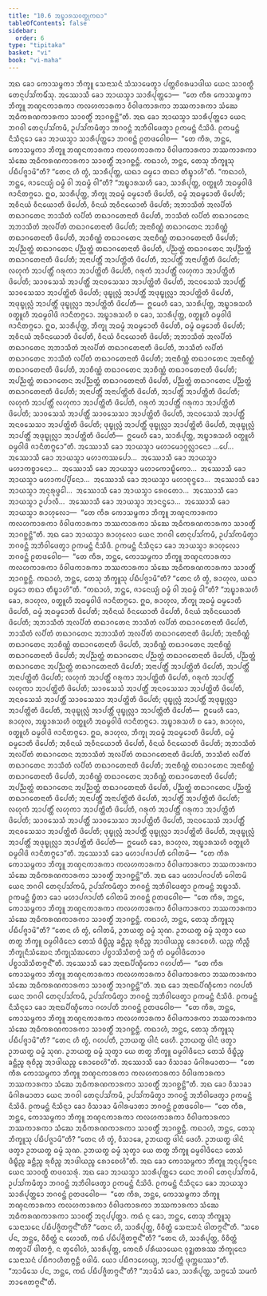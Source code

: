 ```yaml
---
title: "10.6 ᩋᨭ᩠ᨮᩣᩁᩈᩅᨲ᩠ᨳᩩᨠᨳᩣ"
tableOfContents: false
sidebar:
  order: 6
type: "tipitaka"
basket: "vi"
book: "vi-maha"
---
```



<DynamicBreadcrumb />

<Division number="468" book="vi-maha">

<Paragraph number="2003" book="vi-maha">
ᩋᨳ ᨡᩮᩣ ᨠᩮᩣᩈᨾ᩠ᨻᨠᩣ ᨽᩥᨠ᩠ᨡᩪ ᩈᩮᨶᩣᩈᨶᩴ ᩈᩴᩈᩣᨾᩮᨲ᩠ᩅᩣ ᨸᨲ᩠ᨲᨧᩦᩅᩁᨾᩣᨴᩤᨿ ᨿᩮᨶ ᩈᩣᩅᨲ᩠ᨳᩥ ᨲᩮᨶᩩᨸᩈᩘᨠᨾᩥᩴᩈᩩ. ᩋᩔᩮᩣᩈᩥ ᨡᩮᩣ ᩋᩣᨿᩈ᩠ᨾᩣ ᩈᩣᩁᩥᨸᩩᨲ᩠ᨲᩮᩣ—  “ᨲᩮ ᨠᩥᩁ ᨠᩮᩣᩈᨾ᩠ᨻᨠᩣ ᨽᩥᨠ᩠ᨡᩪ ᨽᨱ᩠ᨯᨶᨠᩣᩁᨠᩣ ᨠᩃᩉᨠᩣᩁᨠᩣ ᩅᩥᩅᩤᨴᨠᩣᩁᨠᩣ ᨽᩔᨠᩣᩁᨠᩣ ᩈᩴᨥᩮ ᩋᨵᩥᨠᩁᨱᨠᩣᩁᨠᩣ ᩈᩣᩅᨲ᩠ᨳᩥᩴ ᩋᩣᨣᨧ᩠ᨨᨶ᩠ᨲᩦ”ᨲᩥ. ᩋᨳ ᨡᩮᩣ ᩋᩣᨿᩈ᩠ᨾᩣ ᩈᩣᩁᩥᨸᩩᨲ᩠ᨲᩮᩣ ᨿᩮᨶ ᨽᨣᩅᩤ ᨲᩮᨶᩩᨸᩈᩘᨠᨾᩥ, ᩏᨸᩈᩘᨠᨾᩥᨲ᩠ᩅᩣ ᨽᨣᩅᨶ᩠ᨲᩴ ᩋᨽᩥᩅᩤᨴᩮᨲ᩠ᩅᩣ ᩑᨠᨾᨶ᩠ᨲᩴ ᨶᩥᩈᩦᨴᩥ. ᩑᨠᨾᨶ᩠ᨲᩴ ᨶᩥᩈᩥᨶ᩠ᨶᩮᩣ ᨡᩮᩣ ᩋᩣᨿᩈ᩠ᨾᩣ ᩈᩣᩁᩥᨸᩩᨲ᩠ᨲᩮᩣ ᨽᨣᩅᨶ᩠ᨲᩴ ᩑᨲᨴᩅᩮᩤᨧ—  “ᨲᩮ ᨠᩥᩁ, ᨽᨶ᩠ᨲᩮ, ᨠᩮᩣᩈᨾ᩠ᨻᨠᩣ ᨽᩥᨠ᩠ᨡᩪ ᨽᨱ᩠ᨯᨶᨠᩣᩁᨠᩣ ᨠᩃᩉᨠᩣᩁᨠᩣ ᩅᩥᩅᩤᨴᨠᩣᩁᨠᩣ ᨽᩔᨠᩣᩁᨠᩣ ᩈᩴᨥᩮ ᩋᨵᩥᨠᩁᨱᨠᩣᩁᨠᩣ ᩈᩣᩅᨲ᩠ᨳᩥᩴ ᩋᩣᨣᨧ᩠ᨨᨶ᩠ᨲᩥ. ᨠᨳᩣᩉᩴ, ᨽᨶ᩠ᨲᩮ, ᨲᩮᩈᩩ ᨽᩥᨠ᩠ᨡᩪᩈᩩ ᨸᨭᩥᨸᨩ᩠ᨩᩣᨾᩦ”ᨲᩥ? “ᨲᩮᨶ ᩉᩥ ᨲ᩠ᩅᩴ, ᩈᩣᩁᩥᨸᩩᨲ᩠ᨲ, ᨿᨳᩣ ᨵᨾ᩠ᨾᩮᩣ ᨲᨳᩣ ᨲᩥᨭ᩠ᨮᩣᩉᩦ”ᨲᩥ. “ᨠᨳᩣᩉᩴ, ᨽᨶ᩠ᨲᩮ, ᨩᩣᨶᩮᨿ᩠ᨿᩴ ᨵᨾ᩠ᨾᩴ ᩅᩤ ᩋᨵᨾ᩠ᨾᩴ ᩅᩤ”ᨲᩥ?
</Paragraph>

<Paragraph number="2004" book="vi-maha">
“ᩋᨭ᩠ᨮᩣᩁᩈᩉᩥ ᨡᩮᩣ, ᩈᩣᩁᩥᨸᩩᨲ᩠ᨲ, ᩅᨲ᩠ᨳᩪᩉᩥ ᩋᨵᨾ᩠ᨾᩅᩤᨴᩦ ᨩᩣᨶᩥᨲᨻ᩠ᨻᩮᩣ. ᩍᨵ, ᩈᩣᩁᩥᨸᩩᨲ᩠ᨲ, ᨽᩥᨠ᩠ᨡᩩ ᩋᨵᨾ᩠ᨾᩴ ᨵᨾ᩠ᨾᩮᩣᨲᩥ ᨴᩦᨸᩮᨲᩥ, ᨵᨾ᩠ᨾᩴ ᩋᨵᨾ᩠ᨾᩮᩣᨲᩥ ᨴᩦᨸᩮᨲᩥ; ᩋᩅᩥᨶᨿᩴ ᩅᩥᨶᨿᩮᩣᨲᩥ ᨴᩦᨸᩮᨲᩥ, ᩅᩥᨶᨿᩴ ᩋᩅᩥᨶᨿᩮᩣᨲᩥ ᨴᩦᨸᩮᨲᩥ; ᩋᨽᩣᩈᩥᨲᩴ ᩋᩃᨸᩥᨲᩴ ᨲᨳᩣᨣᨲᩮᨶ ᨽᩣᩈᩥᨲᩴ ᩃᨸᩥᨲᩴ ᨲᨳᩣᨣᨲᩮᨶᩣᨲᩥ ᨴᩦᨸᩮᨲᩥ, ᨽᩣᩈᩥᨲᩴ ᩃᨸᩥᨲᩴ ᨲᨳᩣᨣᨲᩮᨶ ᩋᨽᩣᩈᩥᨲᩴ ᩋᩃᨸᩥᨲᩴ ᨲᨳᩣᨣᨲᩮᨶᩣᨲᩥ ᨴᩦᨸᩮᨲᩥ; ᩋᨶᩣᨧᩥᨱ᩠ᨱᩴ ᨲᨳᩣᨣᨲᩮᨶ ᩋᩣᨧᩥᨱ᩠ᨱᩴ ᨲᨳᩣᨣᨲᩮᨶᩣᨲᩥ ᨴᩦᨸᩮᨲᩥ, ᩋᩣᨧᩥᨱ᩠ᨱᩴ ᨲᨳᩣᨣᨲᩮᨶ ᩋᨶᩣᨧᩥᨱ᩠ᨱᩴ ᨲᨳᩣᨣᨲᩮᨶᩣᨲᩥ ᨴᩦᨸᩮᨲᩥ; ᩋᨸᨬ᩠ᨬᨲ᩠ᨲᩴ ᨲᨳᩣᨣᨲᩮᨶ ᨸᨬ᩠ᨬᨲ᩠ᨲᩴ ᨲᨳᩣᨣᨲᩮᨶᩣᨲᩥ ᨴᩦᨸᩮᨲᩥ, ᨸᨬ᩠ᨬᨲ᩠ᨲᩴ ᨲᨳᩣᨣᨲᩮᨶ ᩋᨸᨬ᩠ᨬᨲ᩠ᨲᩴ ᨲᨳᩣᨣᨲᩮᨶᩣᨲᩥ ᨴᩦᨸᩮᨲᩥ; ᩋᨶᩣᨸᨲ᩠ᨲᩥᩴ ᩋᩣᨸᨲ᩠ᨲᩦᨲᩥ ᨴᩦᨸᩮᨲᩥ, ᩋᩣᨸᨲ᩠ᨲᩥᩴ ᩋᨶᩣᨸᨲ᩠ᨲᩦᨲᩥ ᨴᩦᨸᩮᨲᩥ; ᩃᩉᩩᨠᩴ ᩋᩣᨸᨲ᩠ᨲᩥᩴ ᨣᩁᩩᨠᩣ ᩋᩣᨸᨲ᩠ᨲᩦᨲᩥ ᨴᩦᨸᩮᨲᩥ, ᨣᩁᩩᨠᩴ ᩋᩣᨸᨲ᩠ᨲᩥᩴ ᩃᩉᩩᨠᩣ ᩋᩣᨸᨲ᩠ᨲᩦᨲᩥ ᨴᩦᨸᩮᨲᩥ; ᩈᩣᩅᩈᩮᩈᩴ ᩋᩣᨸᨲ᩠ᨲᩥᩴ ᩋᨶᩅᩈᩮᩈᩣ ᩋᩣᨸᨲ᩠ᨲᩦᨲᩥ ᨴᩦᨸᩮᨲᩥ, ᩋᨶᩅᩈᩮᩈᩴ ᩋᩣᨸᨲ᩠ᨲᩥᩴ ᩈᩣᩅᩈᩮᩈᩣ ᩋᩣᨸᨲ᩠ᨲᩦᨲᩥ ᨴᩦᨸᩮᨲᩥ; ᨴᩩᨭ᩠ᨮᩩᩃᩖᩴ ᩋᩣᨸᨲ᩠ᨲᩥᩴ ᩋᨴᩩᨭ᩠ᨮᩩᩃᩖᩣ ᩋᩣᨸᨲ᩠ᨲᩦᨲᩥ ᨴᩦᨸᩮᨲᩥ, ᩋᨴᩩᨭ᩠ᨮᩩᩃᩖᩴ ᩋᩣᨸᨲ᩠ᨲᩥᩴ ᨴᩩᨭ᩠ᨮᩩᩃᩖᩣ ᩋᩣᨸᨲ᩠ᨲᩦᨲᩥ ᨴᩦᨸᩮᨲᩥ—  ᩍᨾᩮᩉᩥ ᨡᩮᩣ, ᩈᩣᩁᩥᨸᩩᨲ᩠ᨲ, ᩋᨭ᩠ᨮᩣᩁᩈᩉᩥ ᩅᨲ᩠ᨳᩪᩉᩥ ᩋᨵᨾ᩠ᨾᩅᩤᨴᩦ ᨩᩣᨶᩥᨲᨻ᩠ᨻᩮᩣ.
</Paragraph>

<Paragraph number="2005" book="vi-maha">
ᩋᨭ᩠ᨮᩣᩁᩈᩉᩥ ᨧ ᨡᩮᩣ, ᩈᩣᩁᩥᨸᩩᨲ᩠ᨲ, ᩅᨲ᩠ᨳᩪᩉᩥ ᨵᨾ᩠ᨾᩅᩤᨴᩦ ᨩᩣᨶᩥᨲᨻ᩠ᨻᩮᩣ. ᩍᨵ, ᩈᩣᩁᩥᨸᩩᨲ᩠ᨲ, ᨽᩥᨠ᩠ᨡᩩ ᩋᨵᨾ᩠ᨾᩴ ᩋᨵᨾ᩠ᨾᩮᩣᨲᩥ ᨴᩦᨸᩮᨲᩥ, ᨵᨾ᩠ᨾᩴ ᨵᨾ᩠ᨾᩮᩣᨲᩥ ᨴᩦᨸᩮᨲᩥ; ᩋᩅᩥᨶᨿᩴ ᩋᩅᩥᨶᨿᩮᩣᨲᩥ ᨴᩦᨸᩮᨲᩥ, ᩅᩥᨶᨿᩴ ᩅᩥᨶᨿᩮᩣᨲᩥ ᨴᩦᨸᩮᨲᩥ; ᩋᨽᩣᩈᩥᨲᩴ ᩋᩃᨸᩥᨲᩴ ᨲᨳᩣᨣᨲᩮᨶ ᩋᨽᩣᩈᩥᨲᩴ ᩋᩃᨸᩥᨲᩴ ᨲᨳᩣᨣᨲᩮᨶᩣᨲᩥ ᨴᩦᨸᩮᨲᩥ, ᨽᩣᩈᩥᨲᩴ ᩃᨸᩥᨲᩴ ᨲᨳᩣᨣᨲᩮᨶ ᨽᩣᩈᩥᨲᩴ ᩃᨸᩥᨲᩴ ᨲᨳᩣᨣᨲᩮᨶᩣᨲᩥ ᨴᩦᨸᩮᨲᩥ; ᩋᨶᩣᨧᩥᨱ᩠ᨱᩴ ᨲᨳᩣᨣᨲᩮᨶ ᩋᨶᩣᨧᩥᨱ᩠ᨱᩴ ᨲᨳᩣᨣᨲᩮᨶᩣᨲᩥ ᨴᩦᨸᩮᨲᩥ, ᩋᩣᨧᩥᨱ᩠ᨱᩴ ᨲᨳᩣᨣᨲᩮᨶ ᩋᩣᨧᩥᨱ᩠ᨱᩴ ᨲᨳᩣᨣᨲᩮᨶᩣᨲᩥ ᨴᩦᨸᩮᨲᩥ; ᩋᨸᨬ᩠ᨬᨲ᩠ᨲᩴ ᨲᨳᩣᨣᨲᩮᨶ ᩋᨸᨬ᩠ᨬᨲ᩠ᨲᩴ ᨲᨳᩣᨣᨲᩮᨶᩣᨲᩥ ᨴᩦᨸᩮᨲᩥ, ᨸᨬ᩠ᨬᨲ᩠ᨲᩴ ᨲᨳᩣᨣᨲᩮᨶ ᨸᨬ᩠ᨬᨲ᩠ᨲᩴ ᨲᨳᩣᨣᨲᩮᨶᩣᨲᩥ ᨴᩦᨸᩮᨲᩥ; ᩋᨶᩣᨸᨲ᩠ᨲᩥᩴ ᩋᨶᩣᨸᨲ᩠ᨲᩦᨲᩥ ᨴᩦᨸᩮᨲᩥ, ᩋᩣᨸᨲ᩠ᨲᩥᩴ ᩋᩣᨸᨲ᩠ᨲᩦᨲᩥ ᨴᩦᨸᩮᨲᩥ; ᩃᩉᩩᨠᩴ ᩋᩣᨸᨲ᩠ᨲᩥᩴ ᩃᩉᩩᨠᩣ ᩋᩣᨸᨲ᩠ᨲᩦᨲᩥ ᨴᩦᨸᩮᨲᩥ, ᨣᩁᩩᨠᩴ ᩋᩣᨸᨲ᩠ᨲᩥᩴ ᨣᩁᩩᨠᩣ ᩋᩣᨸᨲ᩠ᨲᩦᨲᩥ ᨴᩦᨸᩮᨲᩥ; ᩈᩣᩅᩈᩮᩈᩴ ᩋᩣᨸᨲ᩠ᨲᩥᩴ ᩈᩣᩅᩈᩮᩈᩣ ᩋᩣᨸᨲ᩠ᨲᩦᨲᩥ ᨴᩦᨸᩮᨲᩥ, ᩋᨶᩅᩈᩮᩈᩴ ᩋᩣᨸᨲ᩠ᨲᩥᩴ ᩋᨶᩅᩈᩮᩈᩣ ᩋᩣᨸᨲ᩠ᨲᩦᨲᩥ ᨴᩦᨸᩮᨲᩥ; ᨴᩩᨭ᩠ᨮᩩᩃᩖᩴ ᩋᩣᨸᨲ᩠ᨲᩥᩴ ᨴᩩᨭ᩠ᨮᩩᩃᩖᩣ ᩋᩣᨸᨲ᩠ᨲᩦᨲᩥ ᨴᩦᨸᩮᨲᩥ, ᩋᨴᩩᨭ᩠ᨮᩩᩃᩖᩴ ᩋᩣᨸᨲ᩠ᨲᩥᩴ ᩋᨴᩩᨭ᩠ᨮᩩᩃᩖᩣ ᩋᩣᨸᨲ᩠ᨲᩦᨲᩥ ᨴᩦᨸᩮᨲᩥ—  ᩍᨾᩮᩉᩥ ᨡᩮᩣ, ᩈᩣᩁᩥᨸᩩᨲ᩠ᨲ, ᩋᨭ᩠ᨮᩣᩁᩈᩉᩥ ᩅᨲ᩠ᨳᩪᩉᩥ ᨵᨾ᩠ᨾᩅᩤᨴᩦ ᨩᩣᨶᩥᨲᨻ᩠ᨻᩮᩣ”ᨲᩥ.
</Paragraph>

</Division>
<Division number="469" book="vi-maha">

<Paragraph number="2006" book="vi-maha">
ᩋᩔᩮᩣᩈᩥ ᨡᩮᩣ ᩋᩣᨿᩈ᩠ᨾᩣ ᨾᩉᩣᨾᩮᩣᨣ᩠ᨣᩃᩖᩣᨶᩮᩣ …ᨸᩮ…  ᩋᩔᩮᩣᩈᩥ ᨡᩮᩣ ᩋᩣᨿᩈ᩠ᨾᩣ ᨾᩉᩣᨠᩔᨸᩮᩣ…  ᩋᩔᩮᩣᩈᩥ ᨡᩮᩣ ᩋᩣᨿᩈ᩠ᨾᩣ ᨾᩉᩣᨠᨧ᩠ᨧᩣᨶᩮᩣ…  ᩋᩔᩮᩣᩈᩥ ᨡᩮᩣ ᩋᩣᨿᩈ᩠ᨾᩣ ᨾᩉᩣᨠᩮᩣᨭ᩠ᨮᩥᨠᩮᩣ…  ᩋᩔᩮᩣᩈᩥ ᨡᩮᩣ ᩋᩣᨿᩈ᩠ᨾᩣ ᨾᩉᩣᨠᨸ᩠ᨸᩥᨶᩮᩣ…  ᩋᩔᩮᩣᩈᩥ ᨡᩮᩣ ᩋᩣᨿᩈ᩠ᨾᩣ ᨾᩉᩣᨧᩩᨶ᩠ᨴᩮᩣ…  ᩋᩔᩮᩣᩈᩥ ᨡᩮᩣ ᩋᩣᨿᩈ᩠ᨾᩣ ᩋᨶᩩᩁᩩᨴ᩠ᨵᩮᩤ…  ᩋᩔᩮᩣᩈᩥ ᨡᩮᩣ ᩋᩣᨿᩈ᩠ᨾᩣ ᩁᩮᩅᨲᩮᩣ…  ᩋᩔᩮᩣᩈᩥ ᨡᩮᩣ ᩋᩣᨿᩈ᩠ᨾᩣ ᩏᨸᩣᩃᩥ…  ᩋᩔᩮᩣᩈᩥ ᨡᩮᩣ ᩋᩣᨿᩈ᩠ᨾᩣ ᩋᩣᨶᨶ᩠ᨴᩮᩣ…  ᩋᩔᩮᩣᩈᩥ ᨡᩮᩣ ᩋᩣᨿᩈ᩠ᨾᩣ ᩁᩣᩉᩩᩃᩮᩣ—  “ᨲᩮ ᨠᩥᩁ ᨠᩮᩣᩈᨾ᩠ᨻᨠᩣ ᨽᩥᨠ᩠ᨡᩪ ᨽᨱ᩠ᨯᨶᨠᩣᩁᨠᩣ ᨠᩃᩉᨠᩣᩁᨠᩣ ᩅᩥᩅᩤᨴᨠᩣᩁᨠᩣ ᨽᩔᨠᩣᩁᨠᩣ ᩈᩴᨥᩮ ᩋᨵᩥᨠᩁᨱᨠᩣᩁᨠᩣ ᩈᩣᩅᨲ᩠ᨳᩥᩴ ᩋᩣᨣᨧ᩠ᨨᨶ᩠ᨲᩦ”ᨲᩥ. ᩋᨳ ᨡᩮᩣ ᩋᩣᨿᩈ᩠ᨾᩣ ᩁᩣᩉᩩᩃᩮᩣ ᨿᩮᨶ ᨽᨣᩅᩤ ᨲᩮᨶᩩᨸᩈᩘᨠᨾᩥ, ᩏᨸᩈᩘᨠᨾᩥᨲ᩠ᩅᩣ ᨽᨣᩅᨶ᩠ᨲᩴ ᩋᨽᩥᩅᩤᨴᩮᨲ᩠ᩅᩣ ᩑᨠᨾᨶ᩠ᨲᩴ ᨶᩥᩈᩦᨴᩥ. ᩑᨠᨾᨶ᩠ᨲᩴ ᨶᩥᩈᩥᨶ᩠ᨶᩮᩣ ᨡᩮᩣ ᩋᩣᨿᩈ᩠ᨾᩣ ᩁᩣᩉᩩᩃᩮᩣ ᨽᨣᩅᨶ᩠ᨲᩴ ᩑᨲᨴᩅᩮᩤᨧ—  “ᨲᩮ ᨠᩥᩁ, ᨽᨶ᩠ᨲᩮ, ᨠᩮᩣᩈᨾ᩠ᨻᨠᩣ ᨽᩥᨠ᩠ᨡᩪ ᨽᨱ᩠ᨯᨶᨠᩣᩁᨠᩣ ᨠᩃᩉᨠᩣᩁᨠᩣ ᩅᩥᩅᩤᨴᨠᩣᩁᨠᩣ ᨽᩔᨠᩣᩁᨠᩣ ᩈᩴᨥᩮ ᩋᨵᩥᨠᩁᨱᨠᩣᩁᨠᩣ ᩈᩣᩅᨲ᩠ᨳᩥᩴ ᩋᩣᨣᨧ᩠ᨨᨶ᩠ᨲᩥ. ᨠᨳᩣᩉᩴ, ᨽᨶ᩠ᨲᩮ, ᨲᩮᩈᩩ ᨽᩥᨠ᩠ᨡᩪᩈᩩ ᨸᨭᩥᨸᨩ᩠ᨩᩣᨾᩦ”ᨲᩥ? “ᨲᩮᨶ ᩉᩥ ᨲ᩠ᩅᩴ, ᩁᩣᩉᩩᩃ, ᨿᨳᩣ ᨵᨾ᩠ᨾᩮᩣ ᨲᨳᩣ ᨲᩥᨭ᩠ᨮᩣᩉᩦ”ᨲᩥ. “ᨠᨳᩣᩉᩴ, ᨽᨶ᩠ᨲᩮ, ᨩᩣᨶᩮᨿ᩠ᨿᩴ ᨵᨾ᩠ᨾᩴ ᩅᩤ ᩋᨵᨾ᩠ᨾᩴ ᩅᩤ”ᨲᩥ?
</Paragraph>

<Paragraph number="2007" book="vi-maha">
“ᩋᨭ᩠ᨮᩣᩁᩈᩉᩥ ᨡᩮᩣ, ᩁᩣᩉᩩᩃ, ᩅᨲ᩠ᨳᩪᩉᩥ ᩋᨵᨾ᩠ᨾᩅᩤᨴᩦ ᨩᩣᨶᩥᨲᨻ᩠ᨻᩮᩣ. ᩍᨵ, ᩁᩣᩉᩩᩃ, ᨽᩥᨠ᩠ᨡᩩ ᩋᨵᨾ᩠ᨾᩴ ᨵᨾ᩠ᨾᩮᩣᨲᩥ ᨴᩦᨸᩮᨲᩥ, ᨵᨾ᩠ᨾᩴ ᩋᨵᨾ᩠ᨾᩮᩣᨲᩥ ᨴᩦᨸᩮᨲᩥ; ᩋᩅᩥᨶᨿᩴ ᩅᩥᨶᨿᩮᩣᨲᩥ ᨴᩦᨸᩮᨲᩥ, ᩅᩥᨶᨿᩴ ᩋᩅᩥᨶᨿᩮᩣᨲᩥ ᨴᩦᨸᩮᨲᩥ; ᩋᨽᩣᩈᩥᨲᩴ ᩋᩃᨸᩥᨲᩴ ᨲᨳᩣᨣᨲᩮᨶ ᨽᩣᩈᩥᨲᩴ ᩃᨸᩥᨲᩴ ᨲᨳᩣᨣᨲᩮᨶᩣᨲᩥ ᨴᩦᨸᩮᨲᩥ, ᨽᩣᩈᩥᨲᩴ ᩃᨸᩥᨲᩴ ᨲᨳᩣᨣᨲᩮᨶ ᩋᨽᩣᩈᩥᨲᩴ ᩋᩃᨸᩥᨲᩴ ᨲᨳᩣᨣᨲᩮᨶᩣᨲᩥ ᨴᩦᨸᩮᨲᩥ; ᩋᨶᩣᨧᩥᨱ᩠ᨱᩴ ᨲᨳᩣᨣᨲᩮᨶ ᩋᩣᨧᩥᨱ᩠ᨱᩴ ᨲᨳᩣᨣᨲᩮᨶᩣᨲᩥ ᨴᩦᨸᩮᨲᩥ, ᩋᩣᨧᩥᨱ᩠ᨱᩴ ᨲᨳᩣᨣᨲᩮᨶ ᩋᨶᩣᨧᩥᨱ᩠ᨱᩴ ᨲᨳᩣᨣᨲᩮᨶᩣᨲᩥ ᨴᩦᨸᩮᨲᩥ; ᩋᨸᨬ᩠ᨬᨲ᩠ᨲᩴ ᨲᨳᩣᨣᨲᩮᨶ ᨸᨬ᩠ᨬᨲ᩠ᨲᩴ ᨲᨳᩣᨣᨲᩮᨶᩣᨲᩥ ᨴᩦᨸᩮᨲᩥ, ᨸᨬ᩠ᨬᨲ᩠ᨲᩴ ᨲᨳᩣᨣᨲᩮᨶ ᩋᨸᨬ᩠ᨬᨲ᩠ᨲᩴ ᨲᨳᩣᨣᨲᩮᨶᩣᨲᩥ ᨴᩦᨸᩮᨲᩥ; ᩋᨶᩣᨸᨲ᩠ᨲᩥᩴ ᩋᩣᨸᨲ᩠ᨲᩦᨲᩥ ᨴᩦᨸᩮᨲᩥ, ᩋᩣᨸᨲ᩠ᨲᩥᩴ ᩋᨶᩣᨸᨲ᩠ᨲᩦᨲᩥ ᨴᩦᨸᩮᨲᩥ; ᩃᩉᩩᨠᩴ ᩋᩣᨸᨲ᩠ᨲᩥᩴ ᨣᩁᩩᨠᩣ ᩋᩣᨸᨲ᩠ᨲᩦᨲᩥ ᨴᩦᨸᩮᨲᩥ, ᨣᩁᩩᨠᩴ ᩋᩣᨸᨲ᩠ᨲᩥᩴ ᩃᩉᩩᨠᩣ ᩋᩣᨸᨲ᩠ᨲᩦᨲᩥ ᨴᩦᨸᩮᨲᩥ; ᩈᩣᩅᩈᩮᩈᩴ ᩋᩣᨸᨲ᩠ᨲᩥᩴ ᩋᨶᩅᩈᩮᩈᩣ ᩋᩣᨸᨲ᩠ᨲᩦᨲᩥ ᨴᩦᨸᩮᨲᩥ, ᩋᨶᩅᩈᩮᩈᩴ ᩋᩣᨸᨲ᩠ᨲᩥᩴ ᩈᩣᩅᩈᩮᩈᩣ ᩋᩣᨸᨲ᩠ᨲᩦᨲᩥ ᨴᩦᨸᩮᨲᩥ; ᨴᩩᨭ᩠ᨮᩩᩃᩖᩴ ᩋᩣᨸᨲ᩠ᨲᩥᩴ ᩋᨴᩩᨭ᩠ᨮᩩᩃᩖᩣ ᩋᩣᨸᨲ᩠ᨲᩦᨲᩥ ᨴᩦᨸᩮᨲᩥ, ᩋᨴᩩᨭ᩠ᨮᩩᩃᩖᩴ ᩋᩣᨸᨲ᩠ᨲᩥᩴ ᨴᩩᨭ᩠ᨮᩩᩃᩖᩣ ᩋᩣᨸᨲ᩠ᨲᩦᨲᩥ ᨴᩦᨸᩮᨲᩥ—  ᩍᨾᩮᩉᩥ ᨡᩮᩣ, ᩁᩣᩉᩩᩃ, ᩋᨭ᩠ᨮᩣᩁᩈᩉᩥ ᩅᨲ᩠ᨳᩪᩉᩥ ᩋᨵᨾ᩠ᨾᩅᩤᨴᩦ ᨩᩣᨶᩥᨲᨻ᩠ᨻᩮᩣ.
</Paragraph>

<Paragraph number="2008" book="vi-maha">
ᩋᨭ᩠ᨮᩣᩁᩈᩉᩥ ᨧ ᨡᩮᩣ, ᩁᩣᩉᩩᩃ, ᩅᨲ᩠ᨳᩪᩉᩥ ᨵᨾ᩠ᨾᩅᩤᨴᩦ ᨩᩣᨶᩥᨲᨻ᩠ᨻᩮᩣ. ᩍᨵ, ᩁᩣᩉᩩᩃ, ᨽᩥᨠ᩠ᨡᩩ ᩋᨵᨾ᩠ᨾᩴ ᩋᨵᨾ᩠ᨾᩮᩣᨲᩥ ᨴᩦᨸᩮᨲᩥ, ᨵᨾ᩠ᨾᩴ ᨵᨾ᩠ᨾᩮᩣᨲᩥ ᨴᩦᨸᩮᨲᩥ; ᩋᩅᩥᨶᨿᩴ ᩋᩅᩥᨶᨿᩮᩣᨲᩥ ᨴᩦᨸᩮᨲᩥ, ᩅᩥᨶᨿᩴ ᩅᩥᨶᨿᩮᩣᨲᩥ ᨴᩦᨸᩮᨲᩥ; ᩋᨽᩣᩈᩥᨲᩴ ᩋᩃᨸᩥᨲᩴ ᨲᨳᩣᨣᨲᩮᨶ ᩋᨽᩣᩈᩥᨲᩴ ᩋᩃᨸᩥᨲᩴ ᨲᨳᩣᨣᨲᩮᨶᩣᨲᩥ ᨴᩦᨸᩮᨲᩥ, ᨽᩣᩈᩥᨲᩴ ᩃᨸᩥᨲᩴ ᨲᨳᩣᨣᨲᩮᨶ ᨽᩣᩈᩥᨲᩴ ᩃᨸᩥᨲᩴ ᨲᨳᩣᨣᨲᩮᨶᩣᨲᩥ ᨴᩦᨸᩮᨲᩥ; ᩋᨶᩣᨧᩥᨱ᩠ᨱᩴ ᨲᨳᩣᨣᨲᩮᨶ ᩋᨶᩣᨧᩥᨱ᩠ᨱᩴ ᨲᨳᩣᨣᨲᩮᨶᩣᨲᩥ ᨴᩦᨸᩮᨲᩥ, ᩋᩣᨧᩥᨱ᩠ᨱᩴ ᨲᨳᩣᨣᨲᩮᨶ ᩋᩣᨧᩥᨱ᩠ᨱᩴ ᨲᨳᩣᨣᨲᩮᨶᩣᨲᩥ ᨴᩦᨸᩮᨲᩥ; ᩋᨸᨬ᩠ᨬᨲ᩠ᨲᩴ ᨲᨳᩣᨣᨲᩮᨶ ᩋᨸᨬ᩠ᨬᨲ᩠ᨲᩴ ᨲᨳᩣᨣᨲᩮᨶᩣᨲᩥ ᨴᩦᨸᩮᨲᩥ, ᨸᨬ᩠ᨬᨲ᩠ᨲᩴ ᨲᨳᩣᨣᨲᩮᨶ ᨸᨬ᩠ᨬᨲ᩠ᨲᩴ ᨲᨳᩣᨣᨲᩮᨶᩣᨲᩥ ᨴᩦᨸᩮᨲᩥ; ᩋᨶᩣᨸᨲ᩠ᨲᩥᩴ ᩋᨶᩣᨸᨲ᩠ᨲᩦᨲᩥ ᨴᩦᨸᩮᨲᩥ, ᩋᩣᨸᨲ᩠ᨲᩥᩴ ᩋᩣᨸᨲ᩠ᨲᩦᨲᩥ ᨴᩦᨸᩮᨲᩥ; ᩃᩉᩩᨠᩴ ᩋᩣᨸᨲ᩠ᨲᩥᩴ ᩃᩉᩩᨠᩣ ᩋᩣᨸᨲ᩠ᨲᩦᨲᩥ ᨴᩦᨸᩮᨲᩥ, ᨣᩁᩩᨠᩴ ᩋᩣᨸᨲ᩠ᨲᩥᩴ ᨣᩁᩩᨠᩣ ᩋᩣᨸᨲ᩠ᨲᩦᨲᩥ ᨴᩦᨸᩮᨲᩥ; ᩈᩣᩅᩈᩮᩈᩴ ᩋᩣᨸᨲ᩠ᨲᩥᩴ ᩈᩣᩅᩈᩮᩈᩣ ᩋᩣᨸᨲ᩠ᨲᩦᨲᩥ ᨴᩦᨸᩮᨲᩥ, ᩋᨶᩅᩈᩮᩈᩴ ᩋᩣᨸᨲ᩠ᨲᩥᩴ ᩋᨶᩅᩈᩮᩈᩣ ᩋᩣᨸᨲ᩠ᨲᩦᨲᩥ ᨴᩦᨸᩮᨲᩥ; ᨴᩩᨭ᩠ᨮᩩᩃᩖᩴ ᩋᩣᨸᨲ᩠ᨲᩥᩴ ᨴᩩᨭ᩠ᨮᩩᩃᩖᩣ ᩋᩣᨸᨲ᩠ᨲᩦᨲᩥ ᨴᩦᨸᩮᨲᩥ, ᩋᨴᩩᨭ᩠ᨮᩩᩃᩖᩴ ᩋᩣᨸᨲ᩠ᨲᩥᩴ ᩋᨴᩩᨭ᩠ᨮᩩᩃᩖᩣ ᩋᩣᨸᨲ᩠ᨲᩦᨲᩥ ᨴᩦᨸᩮᨲᩥ—  ᩍᨾᩮᩉᩥ ᨡᩮᩣ, ᩁᩣᩉᩩᩃ, ᩋᨭ᩠ᨮᩣᩁᩈᩉᩥ ᩅᨲ᩠ᨳᩪᩉᩥ ᨵᨾ᩠ᨾᩅᩤᨴᩦ ᨩᩣᨶᩥᨲᨻ᩠ᨻᩮᩣ”ᨲᩥ.
</Paragraph>

</Division>
<Division number="470" book="vi-maha">

<Paragraph number="2009" book="vi-maha">
ᩋᩔᩮᩣᩈᩥ ᨡᩮᩣ ᨾᩉᩣᨸᨩᩣᨸᨲᩥ ᨣᩮᩤᨲᨾᩦ—  “ᨲᩮ ᨠᩥᩁ ᨠᩮᩣᩈᨾ᩠ᨻᨠᩣ ᨽᩥᨠ᩠ᨡᩪ ᨽᨱ᩠ᨯᨶᨠᩣᩁᨠᩣ ᨠᩃᩉᨠᩣᩁᨠᩣ ᩅᩥᩅᩤᨴᨠᩣᩁᨠᩣ ᨽᩔᨠᩣᩁᨠᩣ ᩈᩴᨥᩮ ᩋᨵᩥᨠᩁᨱᨠᩣᩁᨠᩣ ᩈᩣᩅᨲ᩠ᨳᩥᩴ ᩋᩣᨣᨧ᩠ᨨᨶ᩠ᨲᩦ”ᨲᩥ. ᩋᨳ ᨡᩮᩣ ᨾᩉᩣᨸᨩᩣᨸᨲᩥ ᨣᩮᩤᨲᨾᩦ ᨿᩮᨶ ᨽᨣᩅᩤ ᨲᩮᨶᩩᨸᩈᩘᨠᨾᩥ, ᩏᨸᩈᩘᨠᨾᩥᨲ᩠ᩅᩣ ᨽᨣᩅᨶ᩠ᨲᩴ ᩋᨽᩥᩅᩤᨴᩮᨲ᩠ᩅᩣ ᩑᨠᨾᨶ᩠ᨲᩴ ᩋᨭ᩠ᨮᩣᩈᩥ. ᩑᨠᨾᨶ᩠ᨲᩴ ᨮᩥᨲᩣ ᨡᩮᩣ ᨾᩉᩣᨸᨩᩣᨸᨲᩥ ᨣᩮᩤᨲᨾᩦ ᨽᨣᩅᨶ᩠ᨲᩴ ᩑᨲᨴᩅᩮᩤᨧ—  “ᨲᩮ ᨠᩥᩁ, ᨽᨶ᩠ᨲᩮ, ᨠᩮᩣᩈᨾ᩠ᨻᨠᩣ ᨽᩥᨠ᩠ᨡᩪ ᨽᨱ᩠ᨯᨶᨠᩣᩁᨠᩣ ᨠᩃᩉᨠᩣᩁᨠᩣ ᩅᩥᩅᩤᨴᨠᩣᩁᨠᩣ ᨽᩔᨠᩣᩁᨠᩣ ᩈᩴᨥᩮ ᩋᨵᩥᨠᩁᨱᨠᩣᩁᨠᩣ ᩈᩣᩅᨲ᩠ᨳᩥᩴ ᩋᩣᨣᨧ᩠ᨨᨶ᩠ᨲᩥ. ᨠᨳᩣᩉᩴ, ᨽᨶ᩠ᨲᩮ, ᨲᩮᩈᩩ ᨽᩥᨠ᩠ᨡᩪᩈᩩ ᨸᨭᩥᨸᨩ᩠ᨩᩣᨾᩦ”ᨲᩥ? “ᨲᩮᨶ ᩉᩥ ᨲ᩠ᩅᩴ, ᨣᩮᩤᨲᨾᩥ, ᩏᨽᨿᨲ᩠ᨳ ᨵᨾ᩠ᨾᩴ ᩈᩩᨱ. ᩏᨽᨿᨲ᩠ᨳ ᨵᨾ᩠ᨾᩴ ᩈᩩᨲ᩠ᩅᩣ ᨿᩮ ᨲᨲ᩠ᨳ ᨽᩥᨠ᩠ᨡᩪ ᨵᨾ᩠ᨾᩅᩤᨴᩥᨶᩮᩣ ᨲᩮᩈᩴ ᨴᩥᨭ᩠ᨮᩥᨬ᩠ᨧ ᨡᨶ᩠ᨲᩥᨬ᩠ᨧ ᩁᩩᨧᩥᨬ᩠ᨧ ᩋᩣᨴᩤᨿᨬ᩠ᨧ ᩁᩮᩣᨧᩮᩉᩥ. ᨿᨬ᩠ᨧ ᨠᩥᨬ᩠ᨧᩥ ᨽᩥᨠ᩠ᨡᩩᨶᩥᩈᩴᨥᩮᨶ ᨽᩥᨠ᩠ᨡᩩᩈᩴᨥᨲᩮᩣ ᨸᨧ᩠ᨧᩣᩈᩦᩈᩥᨲᨻ᩠ᨻᩴ ᩈᨻ᩠ᨻᩴ ᨲᩴ ᨵᨾ᩠ᨾᩅᩤᨴᩥᨲᩮᩣᩅ ᨸᨧ᩠ᨧᩣᩈᩦᩈᩥᨲᨻ᩠ᨻᨶ᩺”ᨲᩥ.
</Paragraph>

</Division>
<Division number="471" book="vi-maha">

<Paragraph number="2010" book="vi-maha">
ᩋᩔᩮᩣᩈᩥ ᨡᩮᩣ ᩋᨶᩣᨳᨸᩥᨱ᩠ᨯᩥᨠᩮᩣ ᨣᩉᨸᨲᩥ—  “ᨲᩮ ᨠᩥᩁ ᨠᩮᩣᩈᨾ᩠ᨻᨠᩣ ᨽᩥᨠ᩠ᨡᩪ ᨽᨱ᩠ᨯᨶᨠᩣᩁᨠᩣ ᨠᩃᩉᨠᩣᩁᨠᩣ ᩅᩥᩅᩤᨴᨠᩣᩁᨠᩣ ᨽᩔᨠᩣᩁᨠᩣ ᩈᩴᨥᩮ ᩋᨵᩥᨠᩁᨱᨠᩣᩁᨠᩣ ᩈᩣᩅᨲ᩠ᨳᩥᩴ ᩋᩣᨣᨧ᩠ᨨᨶ᩠ᨲᩦ”ᨲᩥ. ᩋᨳ ᨡᩮᩣ ᩋᨶᩣᨳᨸᩥᨱ᩠ᨯᩥᨠᩮᩣ ᨣᩉᨸᨲᩥ ᨿᩮᨶ ᨽᨣᩅᩤ ᨲᩮᨶᩩᨸᩈᩘᨠᨾᩥ, ᩏᨸᩈᩘᨠᨾᩥᨲ᩠ᩅᩣ ᨽᨣᩅᨶ᩠ᨲᩴ ᩋᨽᩥᩅᩤᨴᩮᨲ᩠ᩅᩣ ᩑᨠᨾᨶ᩠ᨲᩴ ᨶᩥᩈᩦᨴᩥ. ᩑᨠᨾᨶ᩠ᨲᩴ ᨶᩥᩈᩥᨶ᩠ᨶᩮᩣ ᨡᩮᩣ ᩋᨶᩣᨳᨸᩥᨱ᩠ᨯᩥᨠᩮᩣ ᨣᩉᨸᨲᩥ ᨽᨣᩅᨶ᩠ᨲᩴ ᩑᨲᨴᩅᩮᩤᨧ—  “ᨲᩮ ᨠᩥᩁ, ᨽᨶ᩠ᨲᩮ, ᨠᩮᩣᩈᨾ᩠ᨻᨠᩣ ᨽᩥᨠ᩠ᨡᩪ ᨽᨱ᩠ᨯᨶᨠᩣᩁᨠᩣ ᨠᩃᩉᨠᩣᩁᨠᩣ ᩅᩥᩅᩤᨴᨠᩣᩁᨠᩣ ᨽᩔᨠᩣᩁᨠᩣ ᩈᩴᨥᩮ ᩋᨵᩥᨠᩁᨱᨠᩣᩁᨠᩣ ᩈᩣᩅᨲ᩠ᨳᩥᩴ ᩋᩣᨣᨧ᩠ᨨᨶ᩠ᨲᩥ. ᨠᨳᩣᩉᩴ, ᨽᨶ᩠ᨲᩮ, ᨲᩮᩈᩩ ᨽᩥᨠ᩠ᨡᩪᩈᩩ ᨸᨭᩥᨸᨩ᩠ᨩᩣᨾᩦ”ᨲᩥ? “ᨲᩮᨶ ᩉᩥ ᨲ᩠ᩅᩴ, ᨣᩉᨸᨲᩥ, ᩏᨽᨿᨲ᩠ᨳ ᨴᩤᨶᩴ ᨴᩮᩉᩥ. ᩏᨽᨿᨲ᩠ᨳ ᨴᩤᨶᩴ ᨴᨲ᩠ᩅᩣ ᩏᨽᨿᨲ᩠ᨳ ᨵᨾ᩠ᨾᩴ ᩈᩩᨱ. ᩏᨽᨿᨲ᩠ᨳ ᨵᨾ᩠ᨾᩴ ᩈᩩᨲ᩠ᩅᩣ ᨿᩮ ᨲᨲ᩠ᨳ ᨽᩥᨠ᩠ᨡᩪ ᨵᨾ᩠ᨾᩅᩤᨴᩥᨶᩮᩣ ᨲᩮᩈᩴ ᨴᩥᨭ᩠ᨮᩥᨬ᩠ᨧ ᨡᨶ᩠ᨲᩥᨬ᩠ᨧ ᩁᩩᨧᩥᨬ᩠ᨧ ᩋᩣᨴᩤᨿᨬ᩠ᨧ ᩁᩮᩣᨧᩮᩉᩦ”ᨲᩥ.
</Paragraph>

</Division>
<Division number="472" book="vi-maha">

<Paragraph number="2011" book="vi-maha">
ᩋᩔᩮᩣᩈᩥ ᨡᩮᩣ ᩅᩥᩈᩣᨡᩣ ᨾᩥᨣᩤᩁᨾᩣᨲᩣ—  “ᨲᩮ ᨠᩥᩁ ᨠᩮᩣᩈᨾ᩠ᨻᨠᩣ ᨽᩥᨠ᩠ᨡᩪ ᨽᨱ᩠ᨯᨶᨠᩣᩁᨠᩣ ᨠᩃᩉᨠᩣᩁᨠᩣ ᩅᩥᩅᩤᨴᨠᩣᩁᨠᩣ ᨽᩔᨠᩣᩁᨠᩣ ᩈᩴᨥᩮ ᩋᨵᩥᨠᩁᨱᨠᩣᩁᨠᩣ ᩈᩣᩅᨲ᩠ᨳᩥᩴ ᩋᩣᨣᨧ᩠ᨨᨶ᩠ᨲᩦ”ᨲᩥ. ᩋᨳ ᨡᩮᩣ ᩅᩥᩈᩣᨡᩣ ᨾᩥᨣᩤᩁᨾᩣᨲᩣ ᨿᩮᨶ ᨽᨣᩅᩤ ᨲᩮᨶᩩᨸᩈᩘᨠᨾᩥ, ᩏᨸᩈᩘᨠᨾᩥᨲ᩠ᩅᩣ ᨽᨣᩅᨶ᩠ᨲᩴ ᩋᨽᩥᩅᩤᨴᩮᨲ᩠ᩅᩣ ᩑᨠᨾᨶ᩠ᨲᩴ ᨶᩥᩈᩦᨴᩥ. ᩑᨠᨾᨶ᩠ᨲᩴ ᨶᩥᩈᩥᨶ᩠ᨶᩣ ᨡᩮᩣ ᩅᩥᩈᩣᨡᩣ ᨾᩥᨣᩤᩁᨾᩣᨲᩣ ᨽᨣᩅᨶ᩠ᨲᩴ ᩑᨲᨴᩅᩮᩤᨧ—  “ᨲᩮ ᨠᩥᩁ, ᨽᨶ᩠ᨲᩮ, ᨠᩮᩣᩈᨾ᩠ᨻᨠᩣ ᨽᩥᨠ᩠ᨡᩪ ᨽᨱ᩠ᨯᨶᨠᩣᩁᨠᩣ ᨠᩃᩉᨠᩣᩁᨠᩣ ᩅᩥᩅᩤᨴᨠᩣᩁᨠᩣ ᨽᩔᨠᩣᩁᨠᩣ ᩈᩴᨥᩮ ᩋᨵᩥᨠᩁᨱᨠᩣᩁᨠᩣ ᩈᩣᩅᨲ᩠ᨳᩥᩴ ᩋᩣᨣᨧ᩠ᨨᨶ᩠ᨲᩥ. ᨠᨳᩣᩉᩴ, ᨽᨶ᩠ᨲᩮ, ᨲᩮᩈᩩ ᨽᩥᨠ᩠ᨡᩪᩈᩩ ᨸᨭᩥᨸᨩ᩠ᨩᩣᨾᩦ”ᨲᩥ? “ᨲᩮᨶ ᩉᩥ ᨲ᩠ᩅᩴ, ᩅᩥᩈᩣᨡᩮ, ᩏᨽᨿᨲ᩠ᨳ ᨴᩤᨶᩴ ᨴᩮᩉᩥ. ᩏᨽᨿᨲ᩠ᨳ ᨴᩤᨶᩴ ᨴᨲ᩠ᩅᩣ ᩏᨽᨿᨲ᩠ᨳ ᨵᨾ᩠ᨾᩴ ᩈᩩᨱ. ᩏᨽᨿᨲ᩠ᨳ ᨵᨾ᩠ᨾᩴ ᩈᩩᨲ᩠ᩅᩣ ᨿᩮ ᨲᨲ᩠ᨳ ᨽᩥᨠ᩠ᨡᩪ ᨵᨾ᩠ᨾᩅᩤᨴᩥᨶᩮᩣ ᨲᩮᩈᩴ ᨴᩥᨭ᩠ᨮᩥᨬ᩠ᨧ ᨡᨶ᩠ᨲᩥᨬ᩠ᨧ ᩁᩩᨧᩥᨬ᩠ᨧ ᩋᩣᨴᩤᨿᨬ᩠ᨧ ᩁᩮᩣᨧᩮᩉᩦ”ᨲᩥ.
</Paragraph>

</Division>
<Division number="473" book="vi-maha">

<Paragraph number="2012" book="vi-maha">
ᩋᨳ ᨡᩮᩣ ᨠᩮᩣᩈᨾ᩠ᨻᨠᩣ ᨽᩥᨠ᩠ᨡᩪ ᩋᨶᩩᨸᩩᨻ᩠ᨻᩮᨶ ᨿᩮᨶ ᩈᩣᩅᨲ᩠ᨳᩥ ᨲᨴᩅᩈᩁᩩᩴ. ᩋᨳ ᨡᩮᩣ ᩋᩣᨿᩈ᩠ᨾᩣ ᩈᩣᩁᩥᨸᩩᨲ᩠ᨲᩮᩣ ᨿᩮᨶ ᨽᨣᩅᩤ ᨲᩮᨶᩩᨸᩈᩘᨠᨾᩥ, ᩏᨸᩈᩘᨠᨾᩥᨲ᩠ᩅᩣ ᨽᨣᩅᨶ᩠ᨲᩴ ᩋᨽᩥᩅᩤᨴᩮᨲ᩠ᩅᩣ ᩑᨠᨾᨶ᩠ᨲᩴ ᨶᩥᩈᩦᨴᩥ. ᩑᨠᨾᨶ᩠ᨲᩴ ᨶᩥᩈᩥᨶ᩠ᨶᩮᩣ ᨡᩮᩣ ᩋᩣᨿᩈ᩠ᨾᩣ ᩈᩣᩁᩥᨸᩩᨲ᩠ᨲᩮᩣ ᨽᨣᩅᨶ᩠ᨲᩴ ᩑᨲᨴᩅᩮᩤᨧ—  “ᨲᩮ ᨠᩥᩁ, ᨽᨶ᩠ᨲᩮ, ᨠᩮᩣᩈᨾ᩠ᨻᨠᩣ ᨽᩥᨠ᩠ᨡᩪ ᨽᨱ᩠ᨯᨶᨠᩣᩁᨠᩣ ᨠᩃᩉᨠᩣᩁᨠᩣ ᩅᩥᩅᩤᨴᨠᩣᩁᨠᩣ ᨽᩔᨠᩣᩁᨠᩣ ᩈᩴᨥᩮ ᩋᨵᩥᨠᩁᨱᨠᩣᩁᨠᩣ ᩈᩣᩅᨲ᩠ᨳᩥᩴ ᩋᨶᩩᨸ᩠ᨸᨲ᩠ᨲᩣ. ᨠᨳᩴ ᨶᩩ ᨡᩮᩣ, ᨽᨶ᩠ᨲᩮ, ᨲᩮᩈᩩ ᨽᩥᨠ᩠ᨡᩪᩈᩩ ᩈᩮᨶᩣᩈᨶᩮ ᨸᨭᩥᨸᨩ᩠ᨩᩥᨲᨻ᩠ᨻᨶ᩺”ᨲᩥ? “ᨲᩮᨶ ᩉᩥ, ᩈᩣᩁᩥᨸᩩᨲ᩠ᨲ, ᩅᩥᩅᩥᨲ᩠ᨲᩴ ᩈᩮᨶᩣᩈᨶᩴ ᨴᩤᨲᨻ᩠ᨻᨶ᩺”ᨲᩥ. “ᩈᨧᩮ ᨸᨶ, ᨽᨶ᩠ᨲᩮ, ᩅᩥᩅᩥᨲ᩠ᨲᩴ ᨶ ᩉᩮᩣᨲᩥ, ᨠᨳᩴ ᨸᨭᩥᨸᨩ᩠ᨩᩥᨲᨻ᩠ᨻᨶ᩺”ᨲᩥ? “ᨲᩮᨶ ᩉᩥ, ᩈᩣᩁᩥᨸᩩᨲ᩠ᨲ, ᩅᩥᩅᩥᨲ᩠ᨲᩴ ᨠᨲ᩠ᩅᩣᨸᩥ ᨴᩤᨲᨻ᩠ᨻᩴ, ᨶ ᨲ᩠ᩅᩮᩅᩤᩉᩴ, ᩈᩣᩁᩥᨸᩩᨲ᩠ᨲ, ᨠᩮᨶᨧᩥ ᨸᩁᩥᨿᩣᨿᩮᨶ ᩅᩩᨯ᩠ᨰᨲᩁᩔ ᨽᩥᨠ᩠ᨡᩩᨶᩮᩣ ᩈᩮᨶᩣᩈᨶᩴ ᨸᨭᩥᨻᩣᩉᩥᨲᨻ᩠ᨻᨶ᩠ᨲᩥ ᩅᨴᩤᨾᩥ. ᨿᩮᩣ ᨸᨭᩥᨻᩣᩉᩮᨿ᩠ᨿ, ᩋᩣᨸᨲ᩠ᨲᩥ ᨴᩩᨠ᩠ᨠᨭᩔᩣ”ᨲᩥ.
</Paragraph>

<Paragraph number="2013" book="vi-maha">
“ᩋᩣᨾᩥᩈᩮ ᨸᨶ, ᨽᨶ᩠ᨲᩮ, ᨠᨳᩴ ᨸᨭᩥᨸᨩ᩠ᨩᩥᨲᨻ᩠ᨻᨶ᩺”ᨲᩥ? “ᩋᩣᨾᩥᩈᩴ ᨡᩮᩣ, ᩈᩣᩁᩥᨸᩩᨲ᩠ᨲ, ᩈᨻ᩠ᨻᩮᩈᩴ ᩈᨾᨠᩴ ᨽᩣᨩᩮᨲᨻ᩠ᨻᨶ᩺”ᨲᩥ.
</Paragraph>
</Division>